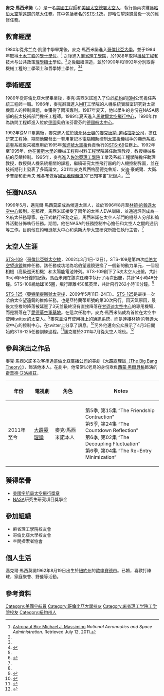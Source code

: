 {{宇航员信息框
| 姓名          = 麥克·馬西米諾
| 照片          = Michael Massimino.jpg
| 标题          = [[美國太空總署|美國太空總署]]太空人
| 国籍          = {{USA}}
| 出生日期      = {{Birth date and age|1962|8|19}}
| 出生地点      = {{USA}}[[紐約州|紐約州]][[歐申賽德市|歐申賽德市]]
| 之前职业      = [[工程師|工程師]]
| 太空时间      = 23天19小時48分鐘
| 任务          = [[STS-109|STS-109]], [[STS-125|STS-125]]
| 任务徽章      = [[Image:STS-109_patch.svg|30px]] [[Image:STS-125_patch.svg|30px]]
|}}
'''麥克·馬西米諾'''（{{lang-en|Mike. Massimino}}，{{bd|1962年|8月19日|||}}）是一名[[美國|美國]][[工程師|工程師]]和[[美國太空總署|美國太空總署]][[太空人|太空人]]，執行過兩次維護[[哈伯太空望遠鏡|哈伯太空望遠鏡]]的航太任務。其中包括著名的[[STS-125|STS-125]]，即哈伯望遠鏡最後一次的維修任務。

==教育經歷==
1980年從弗兰克·凯里中學畢業後，麥克·馬西米諾進入[[哥倫比亞大學|哥倫比亞大學]]，並于1984年取得[[土木工程|土木工程]]的[[學士學位|學士學位]]。<ref name=bio>[http://www.jsc.nasa.gov/Bios/htmlbios/massimin.html Astronaut Bio: Michael J. Massimino] {{Wayback|url=http://www.jsc.nasa.gov/Bios/htmlbios/massimin.html |date=20120705001735 }} ''National Aeronautics and Space Administration''. Retrieved July 12, 2011.</ref> 之後進入[[麻省理工學院|麻省理工學院]]，於1988年取得[[機械工程|機械工程]]和技术与公共政策[[理學碩士|理學碩士]]學位。<ref name=bio/>之後繼續深造，並於1990年和1992年分別取得機械工程的工學碩士和哲學博士學位。<ref name=bio/><ref name=PhDthesis0>{{cite web |first=Michael J. |last=Massimino |title=Sensory Substitution for Force Feedback in Space Teleoperation (Ph.D. Thesis) |publisher=Massachusetts Institute of Technology |year=1992 |accessdate=July 5, 2012 |url=http://dspace.mit.edu/handle/1721.1/12033 |archive-date=2021-05-06 |archive-url=https://web.archive.org/web/20210506014616/https://dspace.mit.edu/handle/1721.1/12033 |dead-url=no }}</ref>

==學術經歷==
1986年從哥倫比亞大學畢業後，麥克·馬西米諾進入了位於[[紐約|紐約]]的[[IBM|IBM]]公司擔任系統工程師一職。1986年，麥克辭職進入[[MIT|MIT]]工學院的人機系統實驗室研究對太空機器人的控制課題，並獲得了兩項專利。1987年夏天，他以學生的身份在NASA總部的航太技術部門擔任工程師。1989年夏天進入[[馬歇爾太空飛行中心|馬歇爾太空飛行中心]]，1990年作為訪問工程師進入位於[[德國|德國]]奥伯法芬霍芬的[[德國航太中心|德國航太中心]]。

1992年從MIT畢業後，麥克進入位於[[德克薩斯州|德州]][[休士頓|休士頓]]的[[麥克唐納-道格拉斯公司|麥克唐納-道格拉斯公司]]，擔任研究工程師，期間他開發出一套用筆記本電腦輔助控制[[太空梭|太空梭]]機械手的顯示系統。這套系統後來被應用於1995年[[奮進號太空梭|奮進號太空梭]]負責執行的[[STS-69|STS-69]]任務上。1992年至1995年，他在[[萊斯大學|萊斯大學]]的機械工程與材料工程學院兼任助理教授，教授機械系統的反饋控制。1995年，麥克進入[[佐治亞理工學院|佐治亞理工學院]]工業及系統工程學院擔任助理教授，教授與人機系統相關的課程，繼續研究太空飛行器的的人機控制界面，並在技術期刊上發表了多篇論文。2011年麥克與西格丽德克魯斯、安迪·豪威爾、大衛.卡普蘭和史蒂夫·雅各布做客[[國家地理頻道|國家地理頻道]]的“已知宇宙”紀錄片。<ref name=bio/><ref>{{Cite web |url=http://www.imdb.com/title/tt1375408/ |title=IMDB - Known Universe (TV Series 2009– ) |access-date=2013-09-08 |archive-date=2017-05-26 |archive-url=https://web.archive.org/web/20170526155408/http://www.imdb.com/title/tt1375408/ |dead-url=no }}</ref>

==任職NASA==
1996年5月，邁克爾·馬西莫諾成為候選太空人，並於1996年8月至[[林頓·約翰遜太空中心|林頓·約翰遜太空中心]]報到。在那裡，馬西米諾接受了兩年的太空人EVA訓練，並通過評測成為一名航太任務專家。在正式執行任務之前，馬西米諾在太空人部門的機器人分部和艙外活動分佈執行任務。期間，他在NASA的任務控制中心擔任和太空人之間的通訊等工作。目前他在約翰遜航太中心和萊斯大學太空研究所擔任執行主管。<ref name=bio/>

==太空人生涯==
[[STS-109|STS-109]]（[[哥倫比亞號太空梭|哥倫比亞號太空梭]]，2002年3月1日-12日）。STS-109是第四次[[哈伯太空望遠鏡|哈伯太空望遠鏡]]維修任務。該任務成功地為哈伯望遠鏡更換了一個新的動力單元，一個照相機（高級巡天相機）和太陽能電池陣列。STS-109創下了5次太空人出艙，共計35小時55分鐘的記錄。馬西米諾在該次任務中執行了兩次出艙，共計14小時46分鐘。STS-109繞[[地球|地球]]165圈，飛行距離450萬英里，共計飛行262小時10分鐘。<ref name=bio/>

[[STS-125|STS-125]]（[[亞特蘭提斯號太空梭|亞特蘭提斯號太空梭]]，2009年5月11日-24日）。[[STS-125|STS-125]]是最後一次哈伯太空望遠鏡的維修任務，也是亞特蘭蒂斯號的第30次飛行。因天氣原因，最後太空梭的降落被延遲了3天並最終沒有直接降落在[[甘迺迪太空中心|甘迺迪太空中心]]的專用機場，而是將落在了[[愛德華空軍基地|愛德華空軍基地]]。在這次任務中，麥克·馬西米諾成為首位在太空中使用[[twitter|twitter]]的太空人。<ref>{{Cite web |url=http://www.dailymail.co.uk/sciencetech/article-1180755/Hubble-astronaut-sends-Twitter-message-space-say-enjoying-view.html |title=Hubble astronaut sends first ever Twitter message from space to say he is 'enjoying the view' |access-date=2013-09-08 |archive-date=2021-03-08 |archive-url=https://web.archive.org/web/20210308045706/https://www.dailymail.co.uk/sciencetech/article-1180755/Hubble-astronaut-sends-Twitter-message-space-say-enjoying-view.html |dead-url=no }}</ref>麥克並沒有使用機上的通訊系統，而是連接林頓·約翰遜太空中心的控制中心，在twitter上分享了訊息。<ref>{{cite web|url=http://blogs.orlandosentinel.com/etan_on_tech/2009/05/the-great-debate-over-astro-mikes-tweets-from-space.html|title=The great debate over Astro Mike's 'tweets from space'|publisher=The Orlando Sentinel|date=May 22, 2009|author=Etan Horowitz|accessdate=October 2, 2009|deadurl=yes|archiveurl=https://web.archive.org/web/20090525211849/http://blogs.orlandosentinel.com/etan_on_tech/2009/05/the-great-debate-over-astro-mikes-tweets-from-space.html|archivedate=2009-05-25}} </ref>另外他還向公众展示了4月3日開始的STS-125任務訓練過程。<ref>{{cite web | last=Massimino | first=Mike | title=Astro_Mike | publisher=[[Twitter|Twitter]] | date=2009-04-03 | url=http://twitter.com/Astro_Mike | accessdate=2009-05-28 | archive-date=2021-05-13 | archive-url=https://web.archive.org/web/20210513175607/https://twitter.com/Astro_Mike | dead-url=no }}</ref>邁克爾於2011年7月從太空人除役。<ref>{{cite web|url=http://twitter.com/Astro_Mike/status/5009637822|title=October 19, 2009 tweet|publisher=Twitter|date=2009-10-19|accessdate=2009-10-20|archive-date=2016-03-08|archive-url=https://web.archive.org/web/20160308063009/https://twitter.com/Astro_Mike/status/5009637822|dead-url=no}}</ref>

==參與演出之作品==
麥克·馬西米諾多次客串過[[哥倫比亞廣播公司|哥倫比亞廣播公司]]的美劇《[[大霹靂理論（The_Big_Bang_Theory）|大霹靂理論（The Big Bang Theory）]]》，飾演他本人。在劇中，他常常以老鳥的身份欺負[[西蒙·黑爾貝格|西蒙·黑爾貝格]]飾演的[[霍華德·沃洛維茲|霍華德·沃洛維茲]]。
{| class="wikitable sortable"
! 年份
! 電視劇
! 角色
! Notes
|-
| 2011年至今
| [[大霹靂理論|大霹靂理論]] 
| 麥克·馬西米諾本人
| 第5季, 第15集 “The Friendship Contraction”<br/>第5季, 第24集 “The Countdown Reflection”<br/>第6季, 第02集 “The Decoupling Fluctuation”<br/>第6季, 第04集 “The Re-Entry Minimization”
|}

==獲得榮譽==
*[[美國宇航局太空飛行獎章|美國宇航局太空飛行獎章]]
*[[美國國家航空暨太空總署|NASA]]研究生研究項目獎學金

==參加組織==
*麻省理工學院校友會
*哥倫比亞大學校友會
*空間探索者協會

==個人生活==
邁克爾·馬西莫諾1962年8月19日出生於[[紐約州|紐約州]]的[[歐申賽德市|歐申賽德市]]。已婚，喜歡打棒球，家庭聚會、野餐等活動。

==參考資料==
{{reflist}}
{{DEFAULTSORT:Massimino, Michael J.}}
[[Category:美國宇航員|Category:美國宇航員]]
[[Category:哥倫比亞大學校友|Category:哥倫比亞大學校友]]
[[Category:麻省理工学院工学院校友|Category:麻省理工学院工学院校友]]
[[Category:紐約州人|Category:紐約州人]]